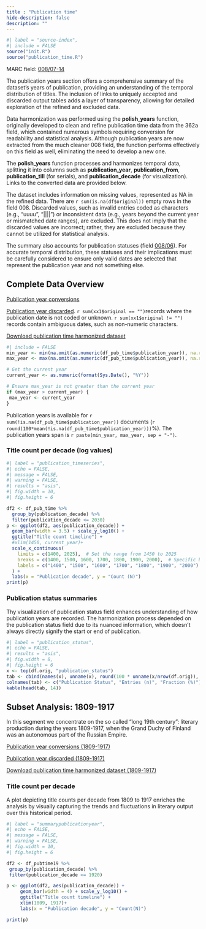```yaml
---
title : "Publication time"
hide-description: false
description: ""
---
```


```r
#| label = "source-index",
#| include = FALSE
source("init.R")
source("publication_time.R")
```

MARC field: [008/07-14](https://www.loc.gov/marc/bibliographic/bd008.html)


The publication years section offers a comprehensive summary of the dataset's years of publication, providing an understanding of the temporal distribution of titles. The inclusion of links to uniquely accepted and discarded output tables adds a layer of transparency, allowing for detailed exploration of the refined and excluded data.

Data harmonization was performed using the **polish_years** function, originally developed to clean and refine publication time data from the 362a field, which contained numerous symbols requiring conversion for readability and statistical analysis. Although publication years are now extracted from the much cleaner 008 field, the function performs effectively on this field as well, eliminating the need to develop a new one.

The **polish_years** function processes and harmonizes temporal data, splitting it into columns such as **publication_year**, **publication_from**, **publication_till** (for serials), and **publication_decade** (for visualization). Links to the converted data are provided below. 

The dataset includes information on missing values, represented as NA in the refined data. There are `r sum(is.na(df$original))` empty rows in the field 008. Discarded values, such as invalid entries coded as characters (e.g., "uuuu", "||||") or inconsistent data (e.g., years beyond the current year or mismatched date ranges), are excluded. This does not imply that the discarded values are incorrect; rather, they are excluded because they cannot be utilized for statistical analysis. 

The summary also accounts for publication statuses (field [008/06](https://marc21.kansalliskirjasto.fi/bib/008.htm)). For accurate temporal distribution, these statuses and their implications must be carefully considered to ensure only valid dates are selected that represent the publication year and not something else.

## Complete Data Overview

[Publication year conversions](dataTable/data_table.html?path=https://a3s.fi/swift/v1/AUTH_3c0ccb602fa24298a6fe3ae224ca022f/fennica-container/output.tables/publication_time_conversion.csv)

[Publication year discarded](dataTable/data_table.html?path=.https://a3s.fi/swift/v1/AUTH_3c0ccb602fa24298a6fe3ae224ca022f/fennica-container/output.tables/publication_time_discarded.csv). `r sum(xx1$original == "")`records where the publication date is not coded or unknown. `r sum(xx1$original != "")` records contain ambiguous dates, such as non-numeric characters. 

[Download publication time harmonized dataset](https://a3s.fi/swift/v1/AUTH_3c0ccb602fa24298a6fe3ae224ca022f/fennica-container/output.tables/publication_time.csv)

```r
#| include = FALSE
min_year <- min(na.omit(as.numeric(df_pub_time$publication_year)), na.rm = TRUE)
max_year <- max(na.omit(as.numeric(df_pub_time$publication_year)), na.rm = TRUE)

# Get the current year
current_year <- as.numeric(format(Sys.Date(), "%Y"))

# Ensure max_year is not greater than the current year
if (max_year > current_year) {
 max_year <- current_year 
}
```

Publication years is available for `r sum(!is.na(df_pub_time$publication_year))` documents (`r round(100*mean(!is.na(df_pub_time$publication_year)))`%). The publication years span is `r paste(min_year, max_year, sep = "-")`.

### Title count per decade (log values)

```r
#| label = "publication_timeseries",
#| echo = FALSE,
#| message = FALSE,
#| warning = FALSE,
#| results = "asis",
#| fig.width = 10,
#| fig.height = 6

df2 <- df_pub_time %>% 
  group_by(publication_decade) %>% 
  filter(publication_decade <= 2030) 
p <- ggplot(df2, aes(publication_decade)) +
  geom_bar(width = 3.5) + scale_y_log10() +
  ggtitle("Title count timeline") +
  #xlim(1450, current_year)+
  scale_x_continuous(
    limits = c(1400, 2025),  # Set the range from 1450 to 2025
    breaks = c(1400, 1500, 1600, 1700, 1800, 1900, 2000),  # Specific breaks at the years you want
    labels = c("1400", "1500", "1600", "1700", "1800", "1900", "2000") # Custom labels
  ) +
  labs(x = "Publication decade", y = "Count (N)") 
print(p)
```

### Publication status summaries

Thу visualization of publication status field enhances understanding of how publication years are recorded. The harmonization process depended on the publication status field due to its nuanced information, which doesn't always directly signify the start or end of publication.

```r
#| label = "publication_status",
#| echo = FALSE,
#| results = "asis",
#| fig.width = 8,
#| fig.height = 6
x <- top(df.orig, "publication_status")
tab <- cbind(names(x), unname(x), round(100 * unname(x/nrow(df.orig)), 1))
colnames(tab) <- c("Publication Status", "Entries (n)", "Fraction (%)")
kable(head(tab, 14))
```

## Subset Analysis: 1809-1917

In this segment we concentrate on the so called "long 19th century": literary production during the years 1809-1917, when the Grand Duchy of Finland was an autonomous part of the Russian Empire.

[Publication year conversions (1809-1917)](dataTable/data_table.html?path=https://a3s.fi/swift/v1/AUTH_3c0ccb602fa24298a6fe3ae224ca022f/fennica-container/output.tables/publication_time_conversion_19.csv)

[Publication year discarded (1809-1917)](dataTable/data_table.html?path=https://a3s.fi/swift/v1/AUTH_3c0ccb602fa24298a6fe3ae224ca022f/fennica-container/output.tables/publication_time_discarded_19.csv)

[Download publication time harmonized dataset (1809-1917)](https://a3s.fi/swift/v1/AUTH_3c0ccb602fa24298a6fe3ae224ca022f/fennica-container/output.tables/publication_time_19.csv)

### Title count per decade

A plot depicting title counts per decade from 1809 to 1917 enriches the analysis by visually capturing the trends and fluctuations in literary output over this historical period.

```r
#| label = "summarypublicationyear",
#| echo = FALSE,
#| message = FALSE,
#| warning = FALSE,
#| fig.width = 10,
#| fig.height = 6

df2 <- df_pubtime19 %>% 
 group_by(publication_decade) %>% 
 filter(publication_decade <= 1920) 

p <- ggplot(df2, aes(publication_decade)) +
     geom_bar(width = 4) + scale_y_log10() +
     ggtitle("Title count timeline") +
     xlim(1809, 1917)+
     labs(x = "Publication decade", y = "Count(N)")

print(p)

```

